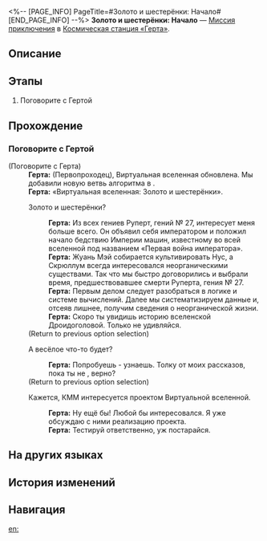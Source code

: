 <%-- [PAGE_INFO]
PageTitle=#Золото и шестерёнки: Начало#
[END_PAGE_INFO] --%>
{{Дополнить|Диалоги.}}
{{Миссия Инфобокс
|id              = 8016101
|Название        = 
|Изображение     = Миссия Золото и шестерёнки Начало.png
|Тип             = Миссия приключения
|Событие         = 
|Глава           = 
|Условия         = 
* Завершена [[Миссия приключения]] «[[Нашествие роя: Экспериментальное обучение&nbsp;II]]»
* Достигните [[Уровень Освоения|Уровня Освоения]] 21
|Персонажи       = Герта; Первопроходец
|СтартЛокация    = [[Космическая станция «Герта»]] — [[Офис Герты]]
|Мир             = Космическая станция «Герта»
|Предыдущая      = Нашествие роя: Экспериментальное обучение&nbsp;II
|Следующая       = Золото и шестерёнки: Экспериментальное обучение
|Награды         = Кредиты*5 000
}}
'''Золото и шестерёнки: Начало''' — [[Миссия приключения]] в [[Космическая станция «Герта»]].

==Описание==
{{Описание|<!--официальное описание из Перекрёстка судеб-->}}

==Этапы==
# Поговорите с Гертой

==Прохождение==
{{Дополнить}}

===Поговорите с Гертой===
{{Описание миссии|тип=Миссия приключения|локация=Офис Герты|Герта вместе с остальными добавила новый алгоритм в устройство расширения. В этот раз они воссоздали Нус и события до кончины Императора Руперта, члена Общества гениев №&nbsp;27...}}
{{Диалог Начало}}


;(Поговорите с Герта)
:'''Герта:''' (Первопроходец), Виртуальная вселенная обновлена. Мы добавили новую ветвь алгоритма в {{Цвет|Ключевой|nobold=1|устройство расширения}}.
:'''Герта:''' «Виртуальная вселенная: Золото и шестерёнки».
:{{Диалог|Разговор}} Золото и шестерёнки?
::'''Герта:''' Из всех гениев Руперт, гений №&nbsp;27, интересует меня больше всего. Он объявил себя императором и положил начало бедствию Империи машин, известному во всей вселенной под названием «Первая война императора».
::'''Герта:''' Жуань Мэй собирается культивировать Нус, а Скрюллум всегда интересовался неорганическими существами. Так что мы быстро договорились и выбрали время, предшествовавшее смерти Руперта, гения №&nbsp;27.
::'''Герта:''' Первым делом следует разобраться в логике и системе вычислений. Далее мы систематизируем данные и, отсеяв лишнее, получим сведения о неорганической жизни.
::'''Герта:''' Скоро ты увидишь историю вселенской Дроидоголовой. Только не удивляйся.
:;(Return to previous option selection)
:{{Диалог|Разговор}} А весёлое что-то будет?
::'''Герта:''' Попробуешь - узнаешь. Толку от моих рассказов, пока ты не {{MC|ж=видела всё сама|м=видел всё сам}}, верно?
:;(Return to previous option selection)
:{{Диалог|Выход}} Кажется, КММ интересуется проектом Виртуальной вселенной.
::'''Герта:''' Ну ещё бы! Любой бы интересовался. Я уже обсуждаю с ними реализацию проекта.
::'''Герта:''' Тестируй ответственно, уж постарайся.
{{Диалог Конец}}

==На других языках==
{{На других языках
|en   = Gold and Gears: The Beginning
|zhs  = 黄金与机械：开启
|zht  = 黃金與機械：開啟
|ja   = 黄金と機械：始まり
|ko   = 황금과 기계: 시작
|es   = Oro y maquinaria: inicio
|fr   = Or et machines&nbsp;: Commencement
|ru   = Золото и шестерёнки: Начало
|th   = ทองคำและจักรกล: การเริ่มต้น
|vi   = Vàng Và Máy Móc: Khởi Động
|de   = Gold und Getriebe: Der Anfang
|id   = Emas dan Mesin: Awal
|pt   = Ouro e Engrenagens: O Começo
}}

==История изменений==
{{История изменений|3.5}}

==Навигация==
{{Миссия приключения Навбокс|Глава }}

[[en:]]
